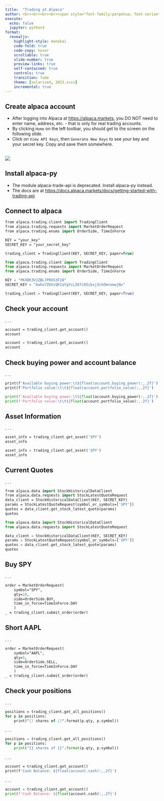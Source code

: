 ```yaml
---
title:  "Trading at Alpaca"
author: <br><br><br><br><span style="font-family:perpetua; font-variant:small-caps; color:#606060;">Kerry Back and Kevin Crotty</span><br><br><img src="RiceBusiness-transparent-logo-sm.png"  height=80>
execute:
  echo: false
  jupyter: python3
format: 
  revealjs:
    highlight-style: monokai
    code-fold: true
    code-copy: hover
    scrollable: true
    slide-number: true
    preview-links: true
    self-contained: true
    controls: true
    transition: fade
    theme: [solarized, 2023.scss]
    incremental: true
---
```


## Create alpaca account

- After logging into Alpaca at [https://alpaca.markets](https://alpaca.markets), you DO NOT need to enter name, address, etc. - that is only for real trading accounts.  
- By clicking `Home` on the left toolbar, you should get to the screen on the following slide. 
- Click on `View API Keys`, then `Generate New Keys` to see your key and your secret key.  Copy and save them somewhere.

##

![](alpaca1.png)

## Install alpaca-py

- The module alpaca-trade-api is deprecated.  Install alpaca-py instead. 
- The docs are at [https://docs.alpaca.markets/docs/getting-started-with-trading-api](https://docs.alpaca.markets/docs/getting-started-with-trading-api).    

## Connect to alpaca

```.p
from alpaca.trading.client import TradingClient
from alpaca.trading.requests import MarketOrderRequest
from alpaca.trading.enums import OrderSide, TimeInForce

KEY = "your_key"
SECRET_KEY = "your_secret_key"

trading_client = TradingClient(KEY, SECRET_KEY, paper=True)
```

```python
from alpaca.trading.client import TradingClient
from alpaca.trading.requests import MarketOrderRequest
from alpaca.trading.enums import OrderSide, TimeInForce

KEY = "PKXDK3VJZBL7PRXS3F28"
SECRET_KEY = "bwho7ZbVcQKIaYgYcLI67c0Sibxj3ckOmnxmwjNv"

trading_client = TradingClient(KEY, SECRET_KEY, paper=True)
```



## Check your account
. . .

```.p
account = trading_client.get_account()
account
```


```python
account = trading_client.get_account()
account
```

## Check buying power and account balance
. . .

```.p
print(f'Available buying power:\t${float(account.buying_power):,.2f}')
print(f'Portfolio value:\t\t${float(account.portfolio_value):,.2f}')
```


```python
print(f'Available buying power:\t${float(account.buying_power):,.2f}')
print(f'Portfolio value:\t\t${float(account.portfolio_value):,.2f}')
```


## Asset Information
. . .

```.p
asset_info = trading_client.get_asset('SPY')
asset_info
```

```python
asset_info = trading_client.get_asset('SPY')
asset_info
```

## Current Quotes
. . .

```.p
from alpaca.data import StockHistoricalDataClient
from alpaca.data.requests import StockLatestQuoteRequest
data_client = StockHistoricalDataClient(KEY, SECRET_KEY)
params = StockLatestQuoteRequest(symbol_or_symbols=['SPY'])
quotes = data_client.get_stock_latest_quote(params)
quotes
```

```python
from alpaca.data import StockHistoricalDataClient
from alpaca.data.requests import StockLatestQuoteRequest

data_client = StockHistoricalDataClient(KEY, SECRET_KEY)
params = StockLatestQuoteRequest(symbol_or_symbols=['SPY'])
quotes = data_client.get_stock_latest_quote(params)
quotes
```



## Buy SPY

. . .

```.p
order = MarketOrderRequest(
    symbol="SPY",
    qty=10,
    side=OrderSide.BUY,
    time_in_force=TimeInForce.DAY
    )
_ = trading_client.submit_order(order)
```

## Short AAPL

. . .

```.p
order = MarketOrderRequest(
    symbol="AAPL",
    qty=5,
    side=OrderSide.SELL,
    time_in_force=TimeInForce.DAY
    )
_ = trading_client.submit_order(order)
```


## Check your positions

. . .

```.p
positions = trading_client.get_all_positions()
for p in positions:
    print("{} shares of {}".format(p.qty, p.symbol))
```

. . .

```python
positions = trading_client.get_all_positions()
for p in positions:
    print("{} shares of {}".format(p.qty, p.symbol))
```


. . .

```.p
account = trading_client.get_account()
print(f'Cash Balance: ${float(account.cash):,.2f}')
```

. . . 

```python
account = trading_client.get_account()
print(f'Cash Balance: ${float(account.cash):,.2f}')
```


